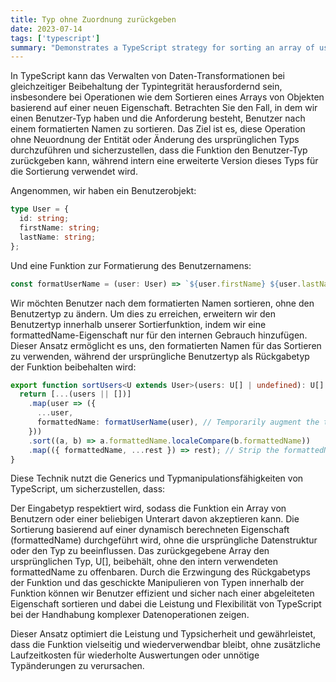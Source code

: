 ```yaml
---
title: Typ ohne Zuordnung zurückgeben
date: 2023-07-14
tags: ['typescript']
summary: "Demonstrates a TypeScript strategy for sorting an array of users by a formatted name without remapping the entity or altering the original user type, utilizing advanced type capabilities for efficient data handling."
---
```


In TypeScript kann das Verwalten von Daten-Transformationen bei gleichzeitiger Beibehaltung der Typintegrität herausfordernd sein, insbesondere bei Operationen wie dem Sortieren eines Arrays von Objekten basierend auf einer neuen Eigenschaft. Betrachten Sie den Fall, in dem wir einen Benutzer-Typ haben und die Anforderung besteht, Benutzer nach einem formatierten Namen zu sortieren. Das Ziel ist es, diese Operation ohne Neuordnung der Entität oder Änderung des ursprünglichen Typs durchzuführen und sicherzustellen, dass die Funktion den Benutzer-Typ zurückgeben kann, während intern eine erweiterte Version dieses Typs für die Sortierung verwendet wird.

Angenommen, wir haben ein Benutzerobjekt:

```ts
type User = {
  id: string;
  firstName: string;
  lastName: string;
};
```

Und eine Funktion zur Formatierung des Benutzernamens:

```ts
const formatUserName = (user: User) => `${user.firstName} ${user.lastName}`;
```

Wir möchten Benutzer nach dem formatierten Namen sortieren, ohne den Benutzertyp zu ändern. Um dies zu erreichen, erweitern wir den Benutzertyp innerhalb unserer Sortierfunktion, indem wir eine formattedName-Eigenschaft nur für den internen Gebrauch hinzufügen. Dieser Ansatz ermöglicht es uns, den formatierten Namen für das Sortieren zu verwenden, während der ursprüngliche Benutzertyp als Rückgabetyp der Funktion beibehalten wird:

```ts
export function sortUsers<U extends User>(users: U[] | undefined): U[] {
  return [...(users || [])]
    .map(user => ({
      ...user,
      formattedName: formatUserName(user), // Temporarily augment the type with formattedName
    }))
    .sort((a, b) => a.formattedName.localeCompare(b.formattedName))
    .map(({ formattedName, ...rest }) => rest); // Strip the formattedName before returning
}
```

Diese Technik nutzt die Generics und Typmanipulationsfähigkeiten von TypeScript, um sicherzustellen, dass:

Der Eingabetyp respektiert wird, sodass die Funktion ein Array von Benutzern oder einer beliebigen Unterart davon akzeptieren kann.
Die Sortierung basierend auf einer dynamisch berechneten Eigenschaft (formattedName) durchgeführt wird, ohne die ursprüngliche Datenstruktur oder den Typ zu beeinflussen.
Das zurückgegebene Array den ursprünglichen Typ, U[], beibehält, ohne den intern verwendeten formattedName zu offenbaren.
Durch die Erzwingung des Rückgabetyps der Funktion und das geschickte Manipulieren von Typen innerhalb der Funktion können wir Benutzer effizient und sicher nach einer abgeleiteten Eigenschaft sortieren und dabei die Leistung und Flexibilität von TypeScript bei der Handhabung komplexer Datenoperationen zeigen.

Dieser Ansatz optimiert die Leistung und Typsicherheit und gewährleistet, dass die Funktion vielseitig und wiederverwendbar bleibt, ohne zusätzliche Laufzeitkosten für wiederholte Auswertungen oder unnötige Typänderungen zu verursachen.